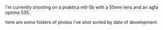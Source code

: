 
<Helmet>
  <title>photos</title>
  <link rel="icon" type="image/png" href={favicon} />
</Helmet>

i'm currently shooting on a praktica mtl-5b with a 55mm lens and an agfa optima 535.

here are some folders of photos i've shot sorted by date of development.

<PhotoGallery />